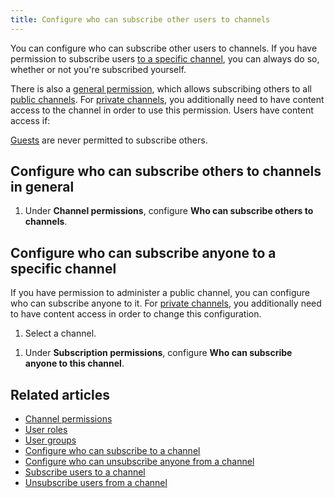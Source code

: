 ```yaml
---
title: Configure who can subscribe other users to channels
---
```




You can configure who can subscribe other users to channels. If you have
permission to subscribe users [to a specific
channel](#configure-who-can-subscribe-anyone-to-a-specific-channel), you can
always do so, whether or not you're subscribed yourself.

There is also a [general
permission](#configure-who-can-subscribe-others-to-channels-in-general), which
allows subscribing others to all [public
channels](/help/channel-permissions#public-channels). For [private
channels](/help/channel-permissions#private-channels), you additionally need to
have content access to the channel in order to use this permission. Users have
content access if:

<ContentAccessDefinition />

[Guests](/help/guest-users) are never permitted to subscribe others.

## Configure who can subscribe others to channels in general

<AdminOnly />

<FlattenedSteps>
  <NavigationSteps target="settings/organization-permissions" />

  1. Under **Channel permissions**, configure **Who can subscribe others to channels**.

  <SaveChanges />
</FlattenedSteps>

## Configure who can subscribe anyone to a specific channel

If you have permission to administer a public channel, you can configure who can
subscribe anyone to it. For [private
channels](/help/channel-permissions#private-channels), you additionally need to
have content access in order to change this configuration.

<FlattenedSteps>
  <NavigationSteps target="relative/channel/all" />

  1. Select a channel.

  <SelectChannelViewGeneralAdvanced />

  1. Under **Subscription permissions**, configure **Who can subscribe anyone to
     this channel**.

  <SaveChanges />
</FlattenedSteps>

## Related articles

* [Channel permissions](/help/channel-permissions)
* [User roles](/help/user-roles)
* [User groups](/help/user-groups)
* [Configure who can subscribe to a channel](/help/configure-who-can-subscribe)
* [Configure who can unsubscribe anyone from a channel](/help/configure-who-can-unsubscribe-others)
* [Subscribe users to a channel](/help/subscribe-users-to-a-channel)
* [Unsubscribe users from a channel](/help/unsubscribe-users-from-a-channel)
